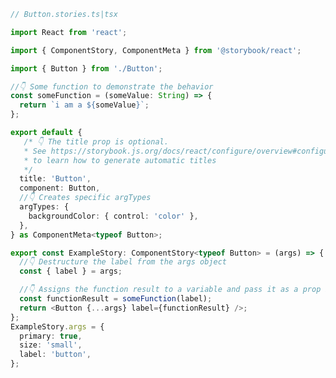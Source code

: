 ```ts
// Button.stories.ts|tsx

import React from 'react';

import { ComponentStory, ComponentMeta } from '@storybook/react';

import { Button } from './Button';

//👇 Some function to demonstrate the behavior
const someFunction = (someValue: String) => {
  return `i am a ${someValue}`;
};

export default {
   /* 👇 The title prop is optional.
   * See https://storybook.js.org/docs/react/configure/overview#configure-story-loading
   * to learn how to generate automatic titles
   */
  title: 'Button',
  component: Button,
  //👇 Creates specific argTypes
  argTypes: {
    backgroundColor: { control: 'color' },
  },
} as ComponentMeta<typeof Button>;

export const ExampleStory: ComponentStory<typeof Button> = (args) => {
  //👇 Destructure the label from the args object
  const { label } = args;

  //👇 Assigns the function result to a variable and pass it as a prop into the component
  const functionResult = someFunction(label);
  return <Button {...args} label={functionResult} />;
};
ExampleStory.args = {
  primary: true,
  size: 'small',
  label: 'button',
};
```